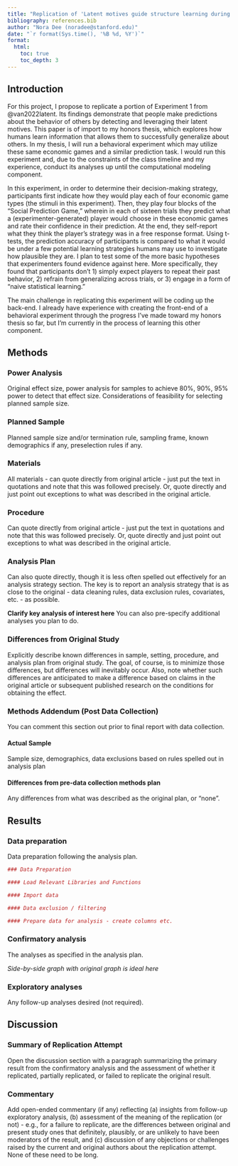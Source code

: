 ```yaml
---
title: "Replication of 'Latent motives guide structure learning during adaptive social choice' by van Baar et al. (2022, Nature Human Behavior)"
bibliography: references.bib
author: "Nora Dee (noradee@stanford.edu)"
date: "`r format(Sys.time(), '%B %d, %Y')`"
format:
  html:
    toc: true
    toc_depth: 3
---
```


<!-- Replication reports should all use this template to standardize reporting across projects.  These reports will be public supplementary materials that accompany the summary report(s) of the aggregate results. -->

## Introduction

For this project, I propose to replicate a portion of Experiment 1 from @van2022latent. Its findings demonstrate that people make predictions about the behavior of others by detecting and leveraging their latent motives. This paper is of import to my honors thesis, which explores how humans learn information that allows them to successfully generalize about others. In my thesis, I will run a behavioral experiment which may utilize these same economic games and a similar prediction task. I would run this experiment and, due to the constraints of the class timeline and my experience, conduct its analyses up until the computational modeling component.

In this experiment, in order to determine their decision-making strategy, participants first indicate how they would play each of four economic game types (the stimuli in this experiment). Then, they play four blocks of the "Social Prediction Game," wherein in each of sixteen trials they predict what a (experimenter-generated) player would choose in these economic games and rate their confidence in their prediction. At the end, they self-report what they think the player's strategy was in a free response format. Using t-tests, the prediction accuracy of participants is compared to what it would be under a few potential learning strategies humans may use to investigate how plausible they are. I plan to test some of the more basic hypotheses that experimenters found evidence against here. More specifically, they found that participants don't 1) simply expect players to repeat their past behavior, 2) refrain from generalizing across trials, or 3) engage in a form of "naive statistical learning."

The main challenge in replicating this experiment will be coding up the back-end. I already have experience with creating the front-end of a behavioral experiment through the progress I've made toward my honors thesis so far, but I'm currently in the process of learning this other component.

## Methods

### Power Analysis

Original effect size, power analysis for samples to achieve 80%, 90%, 95% power to detect that effect size. Considerations of feasibility for selecting planned sample size.

### Planned Sample

Planned sample size and/or termination rule, sampling frame, known demographics if any, preselection rules if any.

### Materials

All materials - can quote directly from original article - just put the text in quotations and note that this was followed precisely. Or, quote directly and just point out exceptions to what was described in the original article.

### Procedure

Can quote directly from original article - just put the text in quotations and note that this was followed precisely. Or, quote directly and just point out exceptions to what was described in the original article.

### Analysis Plan

Can also quote directly, though it is less often spelled out effectively for an analysis strategy section. The key is to report an analysis strategy that is as close to the original - data cleaning rules, data exclusion rules, covariates, etc. - as possible.

**Clarify key analysis of interest here** You can also pre-specify additional analyses you plan to do.

### Differences from Original Study

Explicitly describe known differences in sample, setting, procedure, and analysis plan from original study. The goal, of course, is to minimize those differences, but differences will inevitably occur. Also, note whether such differences are anticipated to make a difference based on claims in the original article or subsequent published research on the conditions for obtaining the effect.

### Methods Addendum (Post Data Collection)

You can comment this section out prior to final report with data collection.

#### Actual Sample

Sample size, demographics, data exclusions based on rules spelled out in analysis plan

#### Differences from pre-data collection methods plan

Any differences from what was described as the original plan, or “none”.

## Results

### Data preparation

Data preparation following the analysis plan.

```r
### Data Preparation

#### Load Relevant Libraries and Functions

#### Import data

#### Data exclusion / filtering

#### Prepare data for analysis - create columns etc.
```

### Confirmatory analysis

The analyses as specified in the analysis plan.

*Side-by-side graph with original graph is ideal here*

### Exploratory analyses

Any follow-up analyses desired (not required).

## Discussion

### Summary of Replication Attempt

Open the discussion section with a paragraph summarizing the primary result from the confirmatory analysis and the assessment of whether it replicated, partially replicated, or failed to replicate the original result.

### Commentary

Add open-ended commentary (if any) reflecting (a) insights from follow-up exploratory analysis, (b) assessment of the meaning of the replication (or not) - e.g., for a failure to replicate, are the differences between original and present study ones that definitely, plausibly, or are unlikely to have been moderators of the result, and (c) discussion of any objections or challenges raised by the current and original authors about the replication attempt. None of these need to be long.

